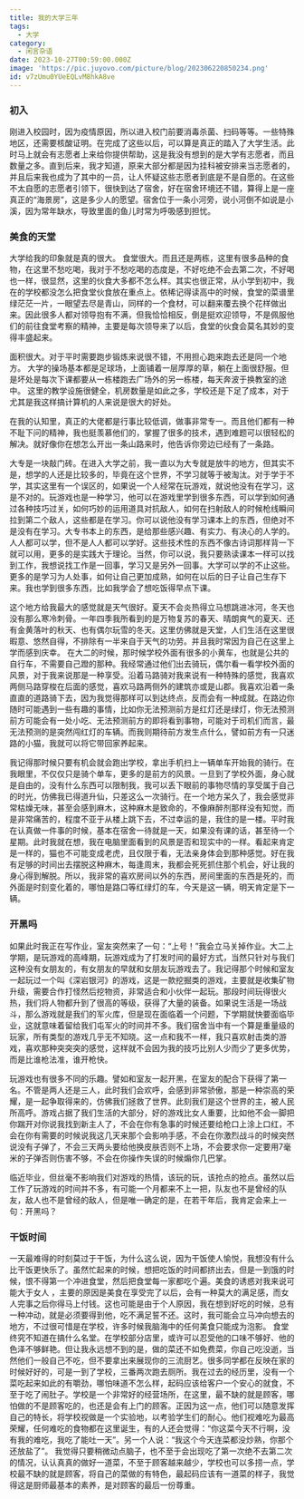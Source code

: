 ```yaml
---
title: 我的大学三年
tags:
  - 大学
category:
  - 闲言杂语
date: 2023-10-27T00:59:00.000Z
image: 'https://pic.juyovo.com/picture/blog/202306220850234.png'
id: v7zUmu0YUeEQLvM8hkA8ve
---
```


### **初入**

刚进入校园时，因为疫情原因，所以进入校门前要消毒杀菌、扫码等等。一些特殊地区，还需要核酸证明。在完成了这些以后，可以算是真正的踏入了大学生活。此时马上就会有志愿者上来给你提供帮助，这是我没有想到的是大学有志愿者，而且数量之多。直到后来，我才知道，原来大部分都是因为挂科被安排来当志愿者的，并且后来我也成为了其中的一员，让人怀疑这些志愿者到底是不是自愿的。在这些不太自愿的志愿者引领下，很快到达了宿舍，好在宿舍环境还不错，算得上是一座真正的“海景房”，这是多少人的愿望。宿舍位于一条小河旁，说小河倒不如说是小溪，因为常年缺水，导致里面的鱼儿时常为呼吸感到担忧。

### **美食的天堂**

大学给我的印象就是真的很大。 食堂很大。而且还是两栋，这里有很多品种的食物，在这里不愁吃喝，我对于不愁吃喝的态度是，不好吃绝不会去第二次，不好喝也一样，很显然，这里的伙食大多都不怎么样。其实也很正常，从小学到初中，我在的学校都没怎么把食堂伙食放在重点上。依稀记得读高中的时候，食堂的菜谱里绿茫茫一片，一眼望去尽是青山，同样的一个食材，可以翻来覆去换个花样做出来。因此很多人都对领导抱有不满，但我恰恰相反，倒是挺欢迎领导，不是佩服他们的前往食堂考察的精神，主要是每次领导来了以后，食堂的伙食会莫名其妙的变得丰盛起来。

面积很大。对于平时需要跑步锻炼来说很不错，不用担心跑来跑去还是同一个地方。 大学的操场基本都是足球场，上面铺着一层厚厚的草，躺在上面很舒服。但是坏处是每次下课都要从一栋楼跑去广场外的另一栋楼，每天奔波于换教室的途中。 这里的教学设施很健全，机房数量是如此之多，学校还是下足了成本，对于尤其是我这样搞计算机的人来说是很大的好处。

在我的认知里，真正的大佬都是行事比较低调，做事非常专一。而且他们都有一种不耻下问的精神，我也挺羡慕他们的，掌握了很多的技术，遇到难题可以很轻松的解决。就好像你在想怎么开出一条山路来时，他告诉你旁边已经有了一条路。

大专是一块敲门砖。在进入大学之前，我一直以为大专就是放牛的地方，但其实不是，想学的人还是比较多的，毕竟在这个世界，不学习就等于被淘汰。对于学于不学，其实这里有一个误区的，如果说一个人经常在玩游戏，就说他没有在学习，这是不对的。玩游戏也是一种学习，他可以在游戏里学到很多东西，可以学到如何通过各种技巧过关，如何巧妙的运用道具对抗敌人，如何在扫射敌人的时候枪线瞬间拉到第二个敌人，这些都是在学习。你可以说他没有学习课本上的东西，但绝对不是没有在学习。大专书本上的东西，是给那些感兴趣、有实力、有决心的人学的。人人都可以学，但不是人人都可以学好。这些技术性的东西不像古诗词那样背一下就可以用，更多的是实践大于理论。当然，你可以说，我只要熟读课本一样可以找到工作，我想说找工作是一回事，学习又是另外一回事。大学可以学的不止这些。更多的是学习为人处事，如何让自己更加成熟，如何在以后的日子让自己生存下来。我也学到很多东西，比如我学会了想吃饭得早点下课。

这个地方给我最大的感觉就是天气很好。夏天不会炎热得立马想跳进冰河，冬天也没有那么寒冷刺骨。一年四季我所看到的是万物复苏的春天、晴朗爽气的夏天、还有金黄落叶的秋天、也有偶尔玩雪的冬天。这里仿佛就是天堂，人们生活在这里很暇意、悠然自得，不排除有一半来自于天气的功劳。并且我时常因为自己在这里上学而感到庆幸。 在大二的时候，那时候学校外面有很多的小黄车，也就是公共的自行车，不需要自己蹬的那种。我经常通过他们出去骑玩，偶尔看一看学校外面的风景，对于我来说那是一种享受。沿着马路骑对我来说有一种特殊的感觉，我喜欢两侧马路穿梭在后面的感觉，喜欢马路两侧外的建筑亦或是山郡。我喜欢沿着一条直直的道路骑下去，因为我觉得那样可以到达终点，反而会有一种成就。在路边你随时可能遇到一些有趣的事情，比如你无法预测前方是红灯还是绿灯，你无法预测前方可能会有一处小吃、无法预测前方的即将看到事物，可能对于司机们而言，最无法预测的是突然闯红灯的车辆。而我则期待前方发生点什么，譬如前方有一只迷路的小猫，我就可以将它带回家养起来。

我记得那时候只要有机会就会跑出学校，拿出手机扫上一辆单车开始我的骑行。在我眼里，不仅仅只是骑个单车，更多的是前方的风景。一旦到了学校外面，身心就是自由的，没有什么东西可以限制我，我可以丢下眼前的事物尽情的享受属于自己的时光，仿佛我已得道升仙，只差这么一次骑行。在一个地方呆久了，我会感觉非常枯燥无味，甚至会感到麻木，这种麻木是致命的，不像麻醉剂那样没有知觉，而是非常痛苦的，程度不亚于从楼上跳下去，不过幸运的是，我住的是一楼。平时我在认真做一件事的时候，基本在宿舍一待就是一天，如果没有课的话，甚至待一个星期。此时我就在想，我在电脑里面看到的风景是否和现实中的一样。看起来肯定是一样的，猫也不可能变成老虎，且仅限于看，无法亲身体会到那种感觉。好在我有足够的时间出去摆脱这种麻木，每逢周末，我都会死死抓住那个机会，好让我的身心得到解脱。所以，我非常的喜欢房间以外的东西，房间里面的东西是死的，而外面是时刻变化着的，哪怕是路口等红绿灯的车，今天是这一辆，明天肯定是下一辆。

### **开黑吗**

如果此时我正在写作业，室友突然来了一句：“上号！”我会立马关掉作业。大二上学期，是玩游戏的高峰期，玩游戏成为了打发时间的最好方式，当然只针对与我们这种没有女朋友的，有女朋友的早就和女朋友玩游戏去了。我记得那个时候和室友一起玩过一个叫《深岩银河》的游戏，这是一款挖掘类的游戏，主要就是收集矿物升级，需要合作打怪然后挖物资，非常适合和小伙伴一起玩。那段时间玩得很火热，我们将人物都升到了很高的等级，获得了大量的装备。如果说生活是一场战斗，那么游戏就是我们的军火库，但是现在面临着一个问题，下学期就快要面临毕业，这就意味着留给我们屯军火的时间并不多。我们宿舍当中有一个算是重量级的玩家，所有类型的游戏几乎无不知晓。这一点和我不一样，我只喜欢射击类的游戏，喜欢那种突突突的感觉，这样就不会因为我的技巧比别人少而少了更多优势，而是比谁枪法准，谁开枪快。

玩游戏也有很多不同的乐趣。譬如和室友一起开黑，在室友的配合下获得了第一名。不管是两人还是三人，此时我们会欢呼，会感到非常骄傲，那是一种崇高的荣耀，是一起争取得来的，仿佛我们拯救了世界。此刻我们是这个世界的主，被人民所高呼。游戏占据了我们生活的大部分，好的游戏比女人重要，比如他不会一脚把你踹开对你说我找到新主人了，不会在你有急事的时候还要给枪口上涂上口红，不会在你有需要的时候说我这几天来那个会影响手感，不会在你激烈战斗的时候突然说没有子弹了，不会三天两头要给他换皮肤否则不上场，不会要求你一定要用7毫米的子弹否则伤害不够，不会在你操作失误的时候煽你几巴掌。

临近毕业，但丝毫不影响我们对游戏的热情，该玩的玩，该抢点的抢点。虽然以后工作了玩游戏的时间并不多，有可能一个月都来不上一把，队友也不是曾经的队友，敌人也不是曾经的敌人，但是唯一确定的是，在若干年后，我肯定会来上一句：开黑吗？

### **干饭时间**

一天最难得的时刻莫过于干饭，为什么这么说，因为干饭使人愉悦，我想没有什么比干饭更快乐了。虽然忙起来的时候，想把吃饭的时间都挤出去，但是一到饿的时候，恨不得第一个冲进食堂，然后把食堂每一家都吃个遍。美食的诱惑对我来说可能大于女人 ，主要的原因是美食在享受完了以后，会有一种莫大的满足感，而女人完事之后你得马上付钱。这也可能是由于个人原因，我在想到好吃的时候，总有一种冲动，就是必须要得到他，吃不满足誓不还。这时，我可能会立马冲向想去的地方，不过很可惜是在学校，许多时候我脑海中的任何美食只能成为泡影。 食堂终究不知道在搞什么名堂。在学校部分店里，或许可以忍受他的口味不够好、他的色泽不够鲜艳。但让我永远想不到的是，做的菜还不如免费菜，你自己吃没逝，当然他们一般自己不吃，但不要拿出来展现你的三流厨艺。很多同学都在反映在家的时候好好的，可是一到了学校，三番两次跑去厕所。我在过去的经历里，没有一个菜吃起来如此的有嚼劲，哪怕味道不怎么样，起码应该给客户一个安心的就食，不至于吃了闹肚子。学校是一个非常好的经营场所，在这里，最不缺的就是顾客，哪怕做的不是顾客吃的，也还是会有上门的顾客。正因为这一点，他们可以随意发挥自己的特长，将学校视做是一个实验地，以考验学生们的耐心。他们视难吃为最高荣耀，任何难吃的食物都在这里诞生，有的人还会觉得：“你这菜今天不行啊，没有我的难吃，我吃了能吐一天”。另一个人说：“我这个今天连菜都没炒熟，你那个还放盐了”。 我觉得只要稍微动点脑子，也不至于会出现吃了第一次绝不去第二次的情况，认认真真的做好一道菜，不至于顾客越来越少，学校也可以多捞一点，学校最不缺的就是顾客，将自己的菜做的有特色，最起码应该有一道菜的样子，我觉得这是厨师最基本的素养，是对顾客的最后一份尊重。

### 
